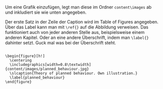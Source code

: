 Um eine Grafik einzufügen, legt man diese im Ordner `content\images` ab und inkludiert sie wie unten angegeben.

Der erste Satz in der Zeile der Caption wird im Table of Figures angegeben. Über das Label kann man mit `\ref{}` auf die Abbildung \ref{planned_behaviour} verweisen. Das funktioniert auch von jeder anderen Stelle aus, beispielsweise einem anderen Kapitel. Oder an eine andere Überschrift, indem man `\label{}` dahinter setzt. Guck mal was bei der Überschrift \ref{test} steht.

```{}

\begin{figure}[h!]
  \centering
  \includegraphics[width=0.8\textwidth]{content/images/planned_behaviour.jpg}
  \slcaption{Theory of planned behaviour. Own illustration.}
  \label{planned_behaviour}
\end{figure}

```

\begin{figure}[h!]
  \centering
  \includegraphics[width=0.8\textwidth]{content/images/planned_behaviour.jpg}
  \slcaption{Theory of planned behaviour. Own illustration.}
  \label{planned_behaviour}
\end{figure}

